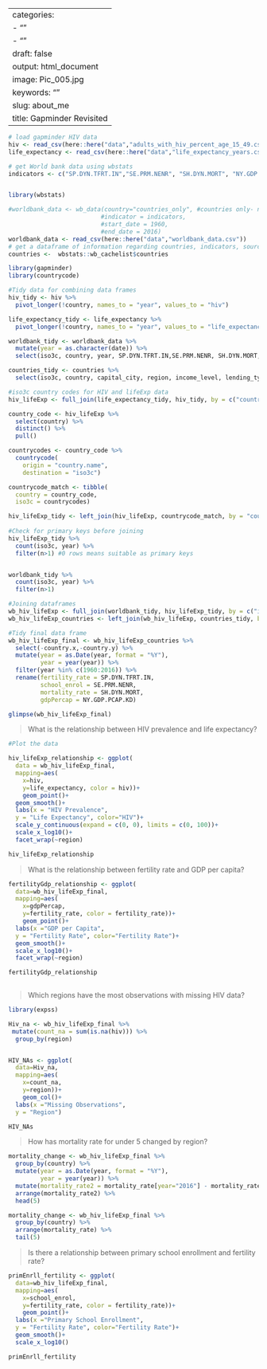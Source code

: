 
---
categories:
- ""
- ""
draft: false
output: html_document
image: Pic_005.jpg
keywords: ""
slug: about_me
title: Gapminder Revisited
------

```r

# load gapminder HIV data
hiv <- read_csv(here::here("data","adults_with_hiv_percent_age_15_49.csv"))
life_expectancy <- read_csv(here::here("data","life_expectancy_years.csv"))

# get World bank data using wbstats
indicators <- c("SP.DYN.TFRT.IN","SE.PRM.NENR", "SH.DYN.MORT", "NY.GDP.PCAP.KD")


library(wbstats)

#worldbank_data <- wb_data(country="countries_only", #countries only- no aggregates like Latin America, Europe, etc.
                          #indicator = indicators, 
                          #start_date = 1960, 
                          #end_date = 2016)
worldbank_data <- read_csv(here::here("data","worldbank_data.csv"))
# get a dataframe of information regarding countries, indicators, sources, regions, indicator topics, lending types, income levels,  from the World Bank API 
countries <-  wbstats::wb_cachelist$countries

```



```r

library(gapminder)
library(countrycode)

#Tidy data for combining data frames
hiv_tidy <- hiv %>% 
  pivot_longer(!country, names_to = "year", values_to = "hiv")

life_expectancy_tidy <- life_expectancy %>% 
  pivot_longer(!country, names_to = "year", values_to = "life_expectancy")

worldbank_tidy <- worldbank_data %>% 
  mutate(year = as.character(date)) %>% 
  select(iso3c, country, year, SP.DYN.TFRT.IN,SE.PRM.NENR, SH.DYN.MORT, NY.GDP.PCAP.KD)

countries_tidy <- countries %>% 
  select(iso3c, country, capital_city, region, income_level, lending_type)

#iso3c country codes for HIV and lifeExp data
hiv_lifeExp <- full_join(life_expectancy_tidy, hiv_tidy, by = c("country","year"))

country_code <- hiv_lifeExp %>% 
  select(country) %>% 
  distinct() %>% 
  pull()

countrycodes <- country_code %>% 
  countrycode(
    origin = "country.name",
    destination = "iso3c")

countrycode_match <- tibble(
  country = country_code, 
  iso3c = countrycodes)

hiv_lifeExp_tidy <- left_join(hiv_lifeExp, countrycode_match, by = "country")
  
#Check for primary keys before joining
hiv_lifeExp_tidy %>% 
  count(iso3c, year) %>% 
  filter(n>1) #0 rows means suitable as primary keys


worldbank_tidy %>% 
  count(iso3c, year) %>% 
  filter(n>1)

#Joining dataframes
wb_hiv_lifeExp <- full_join(worldbank_tidy, hiv_lifeExp_tidy, by = c("iso3c","year"))
wb_hiv_lifeExp_countries <- left_join(wb_hiv_lifeExp, countries_tidy, by = "iso3c")

#Tidy final data frame
wb_hiv_lifeExp_final <- wb_hiv_lifeExp_countries %>% 
  select(-country.x,-country.y) %>% 
  mutate(year = as.Date(year, format = "%Y"),
         year = year(year)) %>% 
  filter(year %in% c(1960:2016)) %>% 
  rename(fertility_rate = SP.DYN.TFRT.IN,
         school_enrol = SE.PRM.NENR,
         mortality_rate = SH.DYN.MORT,
         gdpPercap = NY.GDP.PCAP.KD)

glimpse(wb_hiv_lifeExp_final)

```


> What is the relationship between HIV prevalence and life expectancy? 

```r
#Plot the data

hiv_lifeExp_relationship <- ggplot(
  data = wb_hiv_lifeExp_final,
  mapping=aes(
    x=hiv,
    y=life_expectancy, color = hiv))+
    geom_point()+
  geom_smooth()+
  labs(x = "HIV Prevalence",
  y = "Life Expectancy", color="HIV")+
  scale_y_continuous(expand = c(0, 0), limits = c(0, 100))+
  scale_x_log10()+
  facet_wrap(~region)

hiv_lifeExp_relationship 

```


> What is the relationship between fertility rate and GDP per capita? 

```r

fertilityGdp_relationship <- ggplot(
  data=wb_hiv_lifeExp_final,
  mapping=aes(
    x=gdpPercap,
    y=fertility_rate, color = fertility_rate))+
    geom_point()+
  labs(x ="GDP per Capita",
  y = "Fertility Rate", color="Fertility Rate")+
  geom_smooth()+
  scale_x_log10()+
  facet_wrap(~region)

fertilityGdp_relationship
  
```

> Which regions have the most observations with missing HIV data? 

```r

library(expss)

Hiv_na <- wb_hiv_lifeExp_final %>% 
 mutate(count_na = sum(is.na(hiv))) %>% 
  group_by(region) 


HIV_NAs <- ggplot(
  data=Hiv_na,
  mapping=aes(
    x=count_na, 
    y=region))+
    geom_col()+
  labs(x ="Missing Observations",
  y = "Region")

HIV_NAs

```

> How has mortality rate for under 5 changed by region?

```r

mortality_change <- wb_hiv_lifeExp_final %>%
  group_by(country) %>% 
  mutate(year = as.Date(year, format = "%Y"),
         year = year(year)) %>% 
  mutate(mortality_rate2 = mortality_rate[year="2016"] - mortality_rate[year="1960"]) %>%
  arrange(mortality_rate2) %>% 
  head(5) 

mortality_change <- wb_hiv_lifeExp_final %>%
  group_by(country) %>% 
  arrange(mortality_rate) %>% 
  tail(5) 

```

> Is there a relationship between primary school enrollment and fertility rate?

```r

primEnrll_fertility <- ggplot(
  data=wb_hiv_lifeExp_final,
  mapping=aes(
    x=school_enrol,
    y=fertility_rate, color = fertility_rate))+
    geom_point()+
  labs(x ="Primary School Enrollment",
  y = "Fertility Rate", color="Fertility Rate")+
  geom_smooth()+
  scale_x_log10()

primEnrll_fertility

```